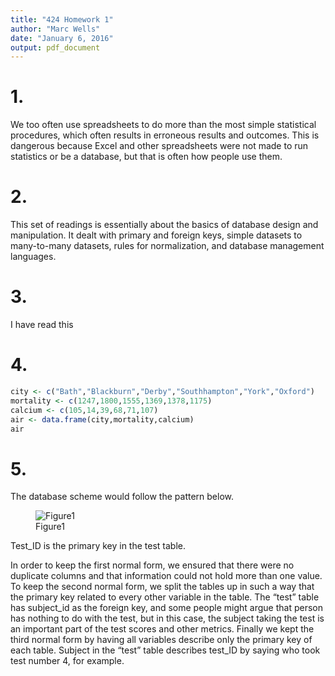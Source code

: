 ```yaml
---
title: "424 Homework 1"
author: "Marc Wells"
date: "January 6, 2016"
output: pdf_document
---
```


# 1.

We too often use spreadsheets to do more than the most simple statistical procedures, which often results in erroneous results and outcomes. This is dangerous because Excel and other spreadsheets were not made to run statistics or be a database, but that is often how people use them.

# 2.
This set of readings is essentially about the basics of database design and manipulation. It dealt with primary and foreign keys, simple datasets to many-to-many datasets, rules for normalization, and database management languages.

# 3.
  I have read this

# 4.
```r
city <- c("Bath","Blackburn","Derby","Southhampton","York","Oxford")
mortality <- c(1247,1800,1555,1369,1378,1175)
calcium <- c(105,14,39,68,71,107)
air <- data.frame(city,mortality,calcium)
air
```

# 5.
The database scheme would follow the pattern below.

![Figure1](/Users/Marc/Desktop/424_1.png)

Test_ID is the primary key in the test table.

In order to keep the first normal form, we ensured that there were no duplicate columns and that information could not hold more than one value. To keep the second normal form, we split the tables up in such a way that the primary key related to every other variable in the table. The "test" table has subject_id as the foreign key, and some people might argue that person has nothing to do with the test, but in this case, the subject taking the test is an important part of the test scores and other metrics. Finally we kept the third normal form by having all variables describe only the primary key of each table. Subject in the "test" table describes test_ID by saying who took test number 4, for example.
